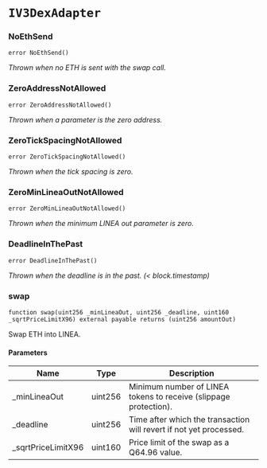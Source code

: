 # `IV3DexAdapter`

### NoEthSend

```solidity
error NoEthSend()
```

_Thrown when no ETH is sent with the swap call._

### ZeroAddressNotAllowed

```solidity
error ZeroAddressNotAllowed()
```

_Thrown when a parameter is the zero address._

### ZeroTickSpacingNotAllowed

```solidity
error ZeroTickSpacingNotAllowed()
```

_Thrown when the tick spacing is zero._

### ZeroMinLineaOutNotAllowed

```solidity
error ZeroMinLineaOutNotAllowed()
```

_Thrown when the minimum LINEA out parameter is zero._

### DeadlineInThePast

```solidity
error DeadlineInThePast()
```

_Thrown when the deadline is in the past. (< block.timestamp)_

### swap

```solidity
function swap(uint256 _minLineaOut, uint256 _deadline, uint160 _sqrtPriceLimitX96) external payable returns (uint256 amountOut)
```

Swap ETH into LINEA.

#### Parameters

| Name | Type | Description |
| ---- | ---- | ----------- |
| _minLineaOut | uint256 | Minimum number of LINEA tokens to receive (slippage protection). |
| _deadline | uint256 | Time after which the transaction will revert if not yet processed. |
| _sqrtPriceLimitX96 | uint160 | Price limit of the swap as a Q64.96 value. |

